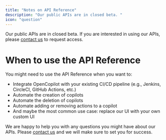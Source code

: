 ---
title: "Notes on API Reference"
description: "Our public APIs are in closed beta. "
icon: "question"
---

Our public APIs are in closed beta. If you are interested in using our APIs, please [contact us](mailto:mo@opencopilot.so) to request access.

# When to use the API Reference

You might need to use the API Reference when you want to:

- Integrate OpenCopilot with your existing CI/CD pipeline (e.g., Jenkins, CircleCI, GitHub Actions, etc.)
- Automate the creation of copilots
- Automate the deletion of copilots
- Automate adding or removing actions to a copilot
- And maybe the most common use case: replace our UI with your own custom UI


We are happy to help you with any questions you might have about our APIs. Please [contact us](mailto:mo@opencopilot.so) and we will make sure to set you for success.

